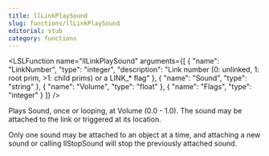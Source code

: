 ```yaml
---
title: llLinkPlaySound
slug: functions/llLinkPlaySound
editorial: stub
category: functions
---
```


<LSLFunction
	name="llLinkPlaySound"
	arguments={[
	{
		"name": "LinkNumber",
		"type": "integer",
		"description": "Link number (0: unlinked, 1: root prim, &gt;1: child prims) or a LINK_* flag"
	},
	{
		"name": "Sound",
		"type": "string"
	},
	{
		"name": "Volume",
		"type": "float"
	},
	{
		"name": "Flags",
		"type": "integer"
	}
]}
/>

Plays Sound, once or looping, at Volume (0.0 - 1.0). The sound may be attached to the link or triggered at its location.

Only one sound may be attached to an object at a time, and attaching a new sound or calling llStopSound will stop the previously attached sound.
